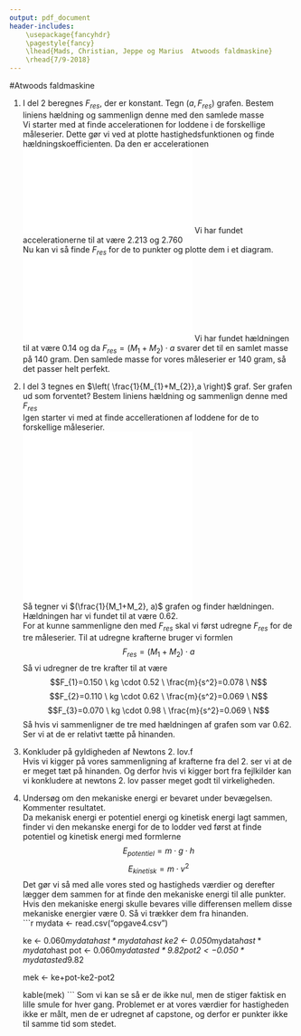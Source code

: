 ```yaml
---
output: pdf_document
header-includes:
    \usepackage{fancyhdr}
    \pagestyle{fancy}
    \lhead{Mads, Christian, Jeppe og Marius  Atwoods faldmaskine}
    \rhead{7/9-2018}
---
```


#Atwoods faldmaskine

1. I del 2 beregnes $F_{res}$, der er konstant. Tegn $(a, F_{res})$ grafen. Bestem liniens hældning og sammenlign denne med den samlede masse  
   Vi starter med at finde accelerationen for loddene i de forskellige måleserier. Dette gør vi ved at plotte hastighedsfunktionen og finde hældningskoefficienten.
   Da den er accelerationen  
   ![](opgave1.pdf)
   Vi har fundet accelerationerne til at være $2.213$ og $2.760$  
   Nu kan vi så finde $F_{res}$ for de to punkter og plotte dem i et diagram.  
   ![](opgave1acc.pdf)
   Vi har fundet hældningen til at være $0.14$ og da $F_{res}=(M_1+M_2) \cdot a$ svarer det til en samlet masse på 140 gram. Den samlede masse for vores måleserier er 140 gram, så det passer helt perfekt.  
   
2. I del 3 tegnes en $\left( \frac{1}{M_{1}+M_{2}},a \right)$ graf. Ser grafen ud som forventet? Bestem liniens hældning og sammenlign denne med $F_{res}$  
   Igen starter vi med at finde accellerationen af loddene for de to forskellige måleserier.  
   ![](opgave2.pdf)  
   ![](opgave2acc.pdf)  
   Så tegner vi $(\frac{1}{M_1+M_2}, a)$ grafen og finder hældningen. Hældningen har vi fundet til at være 0.62.  
   For at kunne sammenligne den med $F_{res}$ skal vi først udregne $F_{res}$ for de tre måleserier. Til at udregne krafterne bruger vi formlen  
   $$F_{res}=(M_1+M_2) \cdot a$$
   Så vi udregner de tre krafter til at være  
   $$F_{1}=0.150 \ kg \cdot 0.52 \ \frac{m}{s^2}=0.078 \ N$$
   $$F_{2}=0.110 \ kg \cdot 0.62 \ \frac{m}{s^2}=0.069 \ N$$
   $$F_{3}=0.070 \ kg \cdot 0.98 \ \frac{m}{s^2}=0.069 \ N$$
   Så hvis vi sammenligner de tre med hældningen af grafen som var 0.62. Ser vi at de er relativt tætte på hinanden.  

3. Konkluder på gyldigheden af Newtons 2. lov.f  
   Hvis vi kigger på vores sammenligning af krafterne fra del 2. ser vi at de er meget tæt på hinanden. Og derfor hvis vi kigger bort fra fejlkilder kan vi konkludere at newtons 2. lov passer meget godt til virkeligheden. 

4. Undersøg om den mekaniske energi er bevaret under bevægelsen. Kommenter resultatet.  
   Da mekanisk energi er potentiel energi og kinetisk energi lagt sammen, finder vi den mekanske energi for de to lodder ved først at finde potentiel og kinetisk energi med formlerne  
   $$E_{potentiel}=m \cdot g \cdot h$$
   $$E_{kinetisk} = m \cdot v^2$$
   Det gør vi så med alle vores sted og hastigheds værdier og derefter lægger dem sammen for at finde den mekaniske energi til alle punkter. Hvis den mekaniske energi skulle bevares ville differensen mellem disse mekaniske energier være 0. Så vi trækker dem fra hinanden.  
    ```r
    mydata <- read.csv("opgave4.csv")

    ke <- 0.060*mydata$hast*mydata$hast
    ke2 <- 0.050*mydata$hast*mydata$hast
    pot <- 0.060*mydata$sted*9.82
    pot2 <- 0.050*mydata$sted*9.82

    mek <- ke+pot-ke2-pot2

    kable(mek)
    ```
   Som vi kan se så er de ikke nul, men de stiger faktisk en lille smule for hver gang. Problemet er at vores værdier for hastigheden ikke er målt, men de er udregnet af capstone, og derfor er punkter ikke til samme tid som stedet.


